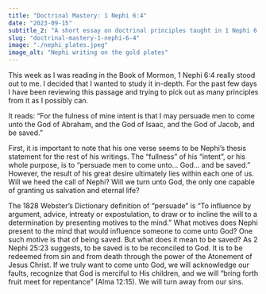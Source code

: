 ```yaml
---
title: "Doctrinal Mastery: 1 Nephi 6:4"
date: "2023-09-15"
subtitle_2: "A short essay on doctrinal principles taught in 1 Nephi 6:4"
slug: "doctrinal-mastery-1-nephi-6-4"
image: "./nephi_plates.jpeg"
image_alt: "Nephi writing on the gold plates"
---
```


This week as I was reading in the Book of Mormon, 1 Nephi 6:4 really stood out to me. I decided that I wanted to study it in-depth. For the past few days I have been reviewing this passage and trying to pick out as many principles from it as I possibly can. 

It reads: “For the fulness of mine intent is that I may persuade men to come unto the God of Abraham, and the God of Isaac, and the God of Jacob, and be saved.” 

First, it is important to note that his one verse seems to be Nephi’s thesis statement for the rest of his writings. The “fullness” of his “intent”, or his whole purpose, is to “persuade men to come unto… God… and be saved.” However, the result of his great desire ultimately lies within each one of us. Will we heed the call of Nephi? Will we turn unto God, the only one capable of granting us salvation and eternal life? 

The 1828 Webster’s Dictionary definition of “persuade” is “To influence by argument, advice, intreaty or expostulation, to draw or to incline the will to a determination by presenting motives to the mind.” What motives does Nephi present to the mind that would influence someone to come unto God? One such motive is that of being saved. But what does it mean to be saved? As 2 Nephi 25:23 suggests, to be saved is to be reconciled to God. It is to be redeemed from sin and from death through the power of the Atonement of Jesus Christ. If we truly want to come unto God, we will acknowledge our faults, recognize that God is merciful to His children, and we will “bring forth fruit meet for repentance” (Alma 12:15). We will turn away from our sins. 
